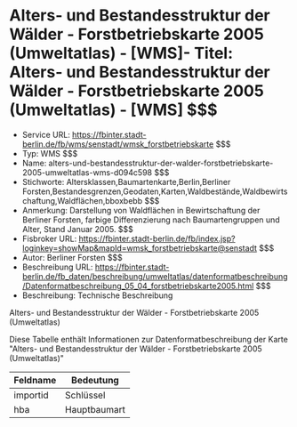 # Alters- und Bestandesstruktur der Wälder - Forstbetriebskarte 2005 (Umweltatlas) - [WMS]- Titel: Alters- und Bestandesstruktur der Wälder - Forstbetriebskarte 2005 (Umweltatlas) - [WMS] $$$
- Service URL: https://fbinter.stadt-berlin.de/fb/wms/senstadt/wmsk_forstbetriebskarte $$$
- Typ: WMS $$$
- Name: alters-und-bestandesstruktur-der-walder-forstbetriebskarte-2005-umweltatlas-wms-d094c598 $$$
- Stichworte: Altersklassen,Baumartenkarte,Berlin,Berliner Forsten,Bestandesgrenzen,Geodaten,Karten,Waldbestände,Waldbewirtschaftung,Waldflächen,bboxbebb $$$
- Anmerkung: Darstellung von Waldflächen in Bewirtschaftung der Berliner Forsten, farbige Differenzierung nach Baumartengruppen und Alter, Stand Januar 2005. $$$
- Fisbroker URL: https://fbinter.stadt-berlin.de/fb/index.jsp?loginkey=showMap&mapId=wmsk_forstbetriebskarte@senstadt $$$
- Autor: Berliner Forsten $$$
- Beschreibung URL: https://fbinter.stadt-berlin.de/fb_daten/beschreibung/umweltatlas/datenformatbeschreibung/Datenformatbeschreibung_05_04_forstbetriebskarte2005.html $$$
- Beschreibung: Technische Beschreibung 

Alters- und Bestandesstruktur der Wälder - Forstbetriebskarte 2005 (Umweltatlas)

Diese Tabelle enthält Informationen zur Datenformatbeschreibung der Karte "Alters- und Bestandesstruktur der Wälder - Forstbetriebskarte 2005 (Umweltatlas)"

| Feldname | Bedeutung    |
| -------- | ------------ |
| importid | Schlüssel    |
| hba      | Hauptbaumart | $$$
